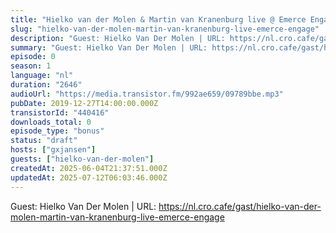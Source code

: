 ```yaml
---
title: "Hielko van der Molen & Martin van Kranenburg live @ Emerce Engage"
slug: "hielko-van-der-molen-martin-van-kranenburg-live-emerce-engage"
description: "Guest: Hielko Van Der Molen | URL: https://nl.cro.cafe/gast/hielko-van-der-molen-martin-van-kranenburg-live-emerce-engage"
summary: "Guest: Hielko Van Der Molen | URL: https://nl.cro.cafe/gast/hielko-van-der-molen-martin-van-kranenburg-live-emerce-engage"
episode: 0
season: 1
language: "nl"
duration: "2646"
audioUrl: "https://media.transistor.fm/992ae659/09789bbe.mp3"
pubDate: 2019-12-27T14:00:00.000Z
transistorId: "440416"
downloads_total: 0
episode_type: "bonus"
status: "draft"
hosts: ["gxjansen"]
guests: ["hielko-van-der-molen"]
createdAt: 2025-06-04T21:37:51.000Z
updatedAt: 2025-07-12T06:03:46.000Z
---
```


Guest: Hielko Van Der Molen | URL: https://nl.cro.cafe/gast/hielko-van-der-molen-martin-van-kranenburg-live-emerce-engage
